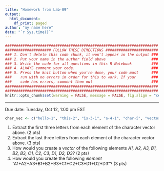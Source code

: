 ```yaml
---
title: "Homework from Lab-09"
output: 
  html_document:
    df_print: paged
author: "my name here"
date: "`r Sys.time()`"
---
```


<style type="text/css">
.main-container {
  max-width: 1300px;
  margin-left: auto;
  margin-right: auto;
}
</style>

```r
######################################################################
##################### FOLLOW THESE DIRECTIONS ########################
### 1. Don't delete this code chunk, it won't appear in the output ###
### 2. Put your name in the author field above                     ###
### 3. Write the code for all questions in this R Notebook         ###
### 4. ALWAYS comment your code.                                   ###
### 5. Press the knit button when you're done, your code must      ###
###    run with no errors in order for this to work. If your       ###
###    code has errors, comment them out                           ###
######################################################################
######################################################################
knitr::opts_chunk$set(warning = FALSE, message = FALSE, fig.align = "center", tidy = FALSE, max.print = 20)
```

---

Due date: Tuesday, Oct 12, 1:00 pm EST

```r
char_vec <- c("hello-1", "this-2", "is-3-1", "a-4-1", "char-5", "vector-6")
```


1. Extract the first three letters from each element of the character vector above. (2 pts)
2. Extract the last three letters from each element of the character vector above. (3 pts)
3. How would you create a *vector* of the following elements
  *A1, A2, A3, B1, B2, B3, C1, C2, C3, D1, D2, D3*? (2 pts)
4. How would you create the following *element* "A1+A2+A3+B1+B2+B3+C1+C2+C3+D1+D2+D3"? (3 pts)
